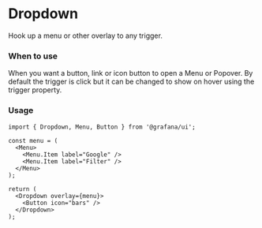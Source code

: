 

<Meta title="MDX|Dropdown" component={Dropdown} />

# Dropdown

Hook up a menu or other overlay to any trigger.

### When to use

When you want a button, link or icon button to open a Menu or Popover. By default the trigger is click but it can be changed to show on hover using the
trigger property.

### Usage

```tsx
import { Dropdown, Menu, Button } from '@grafana/ui';

const menu = (
  <Menu>
    <Menu.Item label="Google" />
    <Menu.Item label="Filter" />
  </Menu>
);

return (
  <Dropdown overlay={menu}>
    <Button icon="bars" />
  </Dropdown>
);
```

<ArgsTypes of={Dropdown} />
